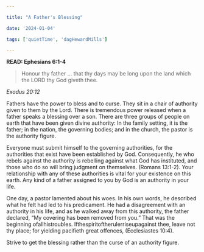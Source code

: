 ```yaml
---

title: "A Father's Blessing"

date: '2024-01-04'

tags: ['quietTime', 'dagHewardMills']

---
```


**READ: Ephesians 6:1-4**

>Honour thy father ... that thy days may be long upon the land which the LORD thy God giveth thee.

*Exodus 20:12*

Fathers have the power to bless and to curse. They sit in a chair of authority given to them by the Lord. There is tremendous power released when a father speaks a blessing over a son. There are three groups of people on earth that have been given divine authority: In the family setting, it is the father; in the nation, the governing bodies; and in the church, the pastor is the authority figure.

Everyone must submit himself to the governing authorities, for the authorities that exist have been established by God. Consequently, he who rebels against the authority is rebelling against what God has instituted, and those who do so will bring judgment on themselves. (Romans 13:1-2). Your relationship with any of these authorities is vital for your existence on this earth. Any kind of a father assigned to you by God is an authority in your life.

One day, a pastor lamented about his woes. In his own words, he described what he felt had led to his predicament. He had a disagreement with an authority in his life, and as he walked away from this authority, the father declared, “My covering has been removed from you.” That was the beginning ofallhistroubles. Ifthespiritoftherulerriseupagainst thee, leave not thy place; for yielding pacifieth great offences, (Ecclesiastes 10:4).

Strive to get the blessing rather than the curse of an authority figure.
